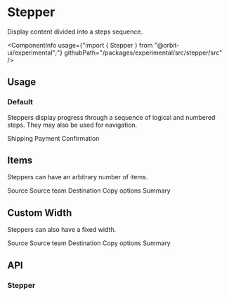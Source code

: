 

<Meta
    title="Experimental/Stepper"
    id="stepper"
/>

# Stepper

<Tagline>Display content divided into a steps sequence.</Tagline>

<ComponentInfo
    usage={"import { Stepper } from \"@orbit-ui/experimental\";"}
    githubPath="/packages/experimental/src/stepper/src"
/>

## Usage

<ExperimentalMessage noAccessibilitySupport noTests noVisualTesting noFinalDesign noMobileSupport />

### Default

Steppers display progress through a sequence of logical and numbered steps. They may also be used for navigation.

<Preview>
    <Story name="default">
        <Stepper selectedKey="Shipping">
            <Item key="Shipping">Shipping</Item>
            <Item key="Payment">Payment</Item>
            <Item key="Confirmation">Confirmation</Item>
        </Stepper>
    </Story>
</Preview>

## Items

Steppers can have an arbitrary number of items.

<Preview>
    <Story name="items">
        <Stepper selectedKey="Payment">
            <Item key="Source">Source</Item>
            <Item key="Source team">Source team</Item>
            <Item key="Destination">Destination</Item>
            <Item key="Copy options">Copy options</Item>
            <Item key="Summary">Summary</Item>
        </Stepper>
    </Story>
</Preview>

## Custom Width

Steppers can also have a fixed width.

<Preview>
    <Story name="custom-width">
        <Stepper selectedKey="Source team" width="512px">
            <Item key="Source">Source</Item>
            <Item key="Source team">Source team</Item>
            <Item key="Destination">Destination</Item>
            <Item key="Copy options">Copy options</Item>
            <Item key="Summary">Summary</Item>
        </Stepper>
    </Story>
</Preview>

## API

### Stepper

<ArgsTable of={Stepper} sort="alpha" />
